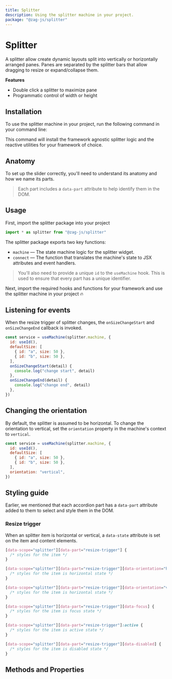 ```yaml
---
title: Splitter
description: Using the splitter machine in your project.
package: "@zag-js/splitter"
---
```


# Splitter

A splitter allow create dynamic layouts split into vertically or horizontally
arranged panes. Panes are separated by the splitter bars that allow dragging to
resize or expand/collapse them.

<Resources pkg="@zag-js/splitter" />

<Showcase id="Splitter" />

**Features**

- Double click a splitter to maximize pane
- Programmatic control of width or height

## Installation

To use the splitter machine in your project, run the following command in your
command line:

<CodeSnippet id="splitter/installation.mdx" />

This command will install the framework agnostic splitter logic and the reactive
utilities for your framework of choice.

## Anatomy

To set up the slider correctly, you'll need to understand its anatomy and how we
name its parts.

> Each part includes a `data-part` attribute to help identify them in the DOM.

<Anatomy id="splitter" />

## Usage

First, import the splitter package into your project

```jsx
import * as splitter from "@zag-js/splitter"
```

The splitter package exports two key functions:

- `machine` — The state machine logic for the splitter widget.
- `connect` — The function that translates the machine's state to JSX attributes
  and event handlers.

> You'll also need to provide a unique `id` to the `useMachine` hook. This is
> used to ensure that every part has a unique identifier.

Next, import the required hooks and functions for your framework and use the
splitter machine in your project 🔥

<CodeSnippet id="splitter/usage.mdx" />

## Listening for events

When the resize trigger of splitter changes, the `onSizeChangeStart` and
`onSizeChangeEnd` callback is invoked.

```jsx {7-12}
const service = useMachine(splitter.machine, {
  id: useId(),
  defaultSize: [
    { id: "a", size: 50 },
    { id: "b", size: 50 },
  ],
  onSizeChangeStart(detail) {
    console.log("change start", detail)
  },
  onSizeChangeEnd(detail) {
    console.log("change end", detail)
  },
})
```

## Changing the orientation

By default, the splitter is assumed to be horizontal. To change the orientation
to vertical, set the `orientation` property in the machine's context to
`vertical`.

```jsx {7}
const service = useMachine(splitter.machine, {
  id: useId(),
  defaultSize: [
    { id: "a", size: 50 },
    { id: "b", size: 50 },
  ],
  orientation: "vertical",
})
```

## Styling guide

Earlier, we mentioned that each accordion part has a `data-part` attribute added
to them to select and style them in the DOM.

### Resize trigger

When an splitter item is horizontal or vertical, a `data-state` attribute is set
on the item and content elements.

```css
[data-scope="splitter"][data-part="resize-trigger"] {
  /* styles for the item */
}

[data-scope="splitter"][data-part="resize-trigger"][data-orientation="horizontal"] {
  /* styles for the item is horizontal state */
}

[data-scope="splitter"][data-part="resize-trigger"][data-orientation="vertical"] {
  /* styles for the item is horizontal state */
}

[data-scope="splitter"][data-part="resize-trigger"][data-focus] {
  /* styles for the item is focus state */
}

[data-scope="splitter"][data-part="resize-trigger"]:active {
  /* styles for the item is active state */
}

[data-scope="splitter"][data-part="resize-trigger"][data-disabled] {
  /* styles for the item is disabled state */
}
```

## Methods and Properties

<ApiTable name="splitter" />
